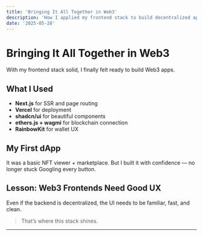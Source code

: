 ```yaml
---
title: 'Bringing It All Together in Web3'
description: 'How I applied my frontend stack to build decentralized apps'
date: '2025-05-28'
---
```


<Cover
  src="https://images.unsplash.com/photo-1636431080783-2c9332da3fd1?fit=crop&w=1400&q=80"
  alt="Blockchain meets frontend"
  caption="Web3 doesn’t have to feel hard"
/>

# Bringing It All Together in Web3

With my frontend stack solid, I finally felt ready to build Web3 apps.

## What I Used

- **Next.js** for SSR and page routing
- **Vercel** for deployment
- **shadcn/ui** for beautiful components
- **ethers.js + wagmi** for blockchain connection
- **RainbowKit** for wallet UX

## My First dApp

It was a basic NFT viewer + marketplace. But I built it with confidence — no longer stuck Googling every button.

## Lesson: Web3 Frontends Need Good UX

Even if the backend is decentralized, the UI needs to be familiar, fast, and clean.

> That’s where this stack shines.

---
